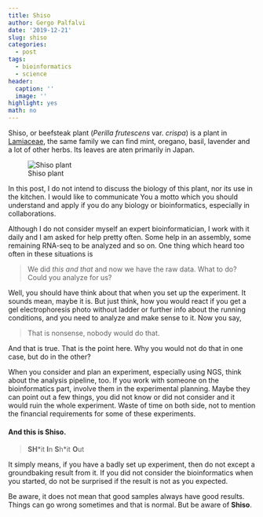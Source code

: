 ```yaml
---
title: Shiso
author: Gergo Palfalvi
date: '2019-12-21'
slug: shiso
categories:
  - post
tags:
  - bioinformatics
  - science
header:
  caption: ''
  image: ''
highlight: yes
math: no
---
```


Shiso, or beefsteak plant (_Perilla frutescens_ var. _crispa_) is a plant in [Lamiaceae](https://en.wikipedia.org/wiki/Lamiaceae), the same family we can find mint, oregano, basil, lavender and a lot of other herbs. Its leaves are aten primarily in Japan. 

![Shiso plant](https://live.staticflickr.com/5341/9083940788_9796ba8209_b.jpg)


In this post, I do not intend to discuss the biology of this plant, nor its use in the kitchen. I would like to communicate You a motto which you should understand and apply if you do any biology or bioinformatics, especially in collaborations. 

Although I do not consider myself an expert bioinformatician, I work with it daily and I am asked for help pretty often. Some help in an assembly, some remaining RNA-seq to be analyzed and so on. One thing which heard too often in these situations is 

> We did _this and that_ and now we have the raw data. What to do? Could you analyze for us? 

Well, you should have think about that when you set up the experiment. It sounds mean, maybe it is. But just think, how you would react if you get a gel electrophoresis photo without ladder or further info about the running conditions, and you need to analyze and make sense to it. Now you say, 

> That is nonsense, nobody would do that. 

And that is true. That is the point here. Why you would not do that in one case, but do in the other?

When you consider and plan an experiment, especially using NGS, think about the analysis pipeline, too. If you work with someone on the bioinformatics part, involve them in the experimental planning. Maybe they can point out a few things, you did not know or did not consider and it would ruin the whole experiment. Waste of time on both side, not to mention the financial requirements for some of these experiments. 

#### And this is **Shiso**.

> **SH**\*it **I**n **S**h\*it **O**ut

It simply means, if you have a badly set up experiment, then do not except a groundbaking result from it. If you did not consider the bioinformatics when you started, do not be surprised if the result is not as you expected. 

Be aware, it does not mean that good samples always have good results. Things can go wrong sometimes and that is normal. But be aware of **Shiso**.






